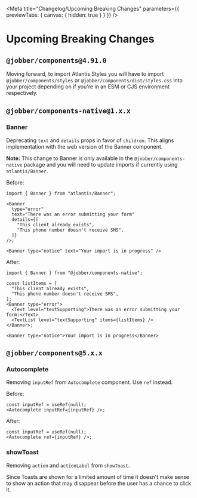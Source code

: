 
<Meta
  title="Changelog/Upcoming Breaking Changes"
  parameters={{ previewTabs: { canvas: { hidden: true } } }}
/>

# Upcoming Breaking Changes

## `@jobber/components@4.91.0`

Moving forward, to import Atlantis Styles you will have to import
`@jobber/components/styles` or `@jobber/components/dist/styles.css` into your
project depending on if you're in an ESM or CJS environment respectively.

## `@jobber/components-native@1.x.x`

### Banner

Deprecating `text` and `details` props in favor of `children`. This aligns
implementation with the web version of the Banner component.

**Note:** This change to Banner is only available in the
`@jobber/components-native` package and you will need to update imports if
currently using `atlantis/Banner`.

Before:

```tsx
import { Banner } from "atlantis/Banner";

<Banner
  type="error"
  text="There was an error submitting your form"
  details={[
    "This client already exists",
    "This phone number doesn't receive SMS",
  ]}
/>;
```

```tsx
<Banner type="notice" text="Your import is in progress" />
```

After:

```tsx
import { Banner } from "@jobber/components-native";

const listItems = [
  "This client already exists",
  "This phone number doesn't receive SMS",
];
<Banner type="error">
  <Text level="textSupporting">There was an error submitting your form:</Text>
  <TextList level="textSupporting" items={listItems} />
</Banner>;
```

```tsx
<Banner type="notice">Your import is in progress</Banner>
```

## `@jobber/components@5.x.x`

### Autocomplete

Removing `inputRef` from `Autocomplete` component. Use `ref` instead.

Before:

```tsx
const inputRef = useRef(null);
<Autocomplete inputRef={inputRef} />;
```

After:

```tsx
const inputRef = useRef(null);
<Autocomplete ref={inputRef} />;
```

### showToast

Removing `action` and `actionLabel` from `showToast`.

Since Toasts are shown for a limited amount of time it doesn't make sense to
show an action that may disappear before the user has a chance to click it.
